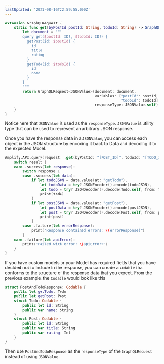 ```yaml
---
lastUpdated: '2021-08-16T22:59:55.000Z'
---
```

```swift
extension GraphQLRequest {
    static func get(byPostId postId: String, todoId: String) -> GraphQLRequest<JSONValue> {
        let document = """
        query get($postId: ID!, $todoId: ID!) {
          getPost(id: $postId) {
            id
            title
            rating
          }
          getTodo(id: $todoId) {
            id
            name
          }
        }
        """
        return GraphQLRequest<JSONValue>(document: document,
                                         variables: ["postId": postId,
                                                     "todoId": todoId],
                                         responseType: JSONValue.self)
    }
}
```
Notice here that `JSONValue` is used as the `responseType`. `JSONValue` is utility type that can be used to represent an arbitrary JSON response.

Once you have the response data in a `JSONValue`, you can access each object in the JSON structure by encoding it back to Data and decoding it to the expected Model.

```swift
Amplify.API.query(request: .get(byPostId: "[POST_ID]", todoId: "[TODO_ID]")) { result in
    switch result {
    case .success(let response):
        switch response {
        case .success(let data):
            if let todoJSON = data.value(at: "getTodo"),
                let todoData = try? JSONEncoder().encode(todoJSON),
                let todo = try? JSONDecoder().decode(Todo.self, from: todoData) {
                print(todo)
            }
            if let postJSON = data.value(at: "getPost"),
                let postData = try? JSONEncoder().encode(postJSON),
                let post = try? JSONDecoder().decode(Post.self, from: postData) {
                print(post)
            }
        case .failure(let errorResponse):
            print("Response contained errors: \(errorResponse)")
        }
    case .failure(let apiError):
        print("Failed with error: \(apiError)")
    }
}
```

If you have custom models or your Model has required fields that you have decided not to include in the response, you can create a `Codable` that conforms to the structure of the response data that you expect. From the previous example, the `Codable` would look like this

```swift
struct PostAndTodoResponse: Codable {
    public let getTodo: Todo
    public let getPost: Post
    struct Todo: Codable {
        public let id: String
        public var name: String
    }
    struct Post: Codable {
        public let id: String
        public var title: String
        public var rating: Int
    }
}
```
Then use `PostAndTodoResponse` as the `responseType` of the `GraphQLRequest` instead of using `JSONValue`.
